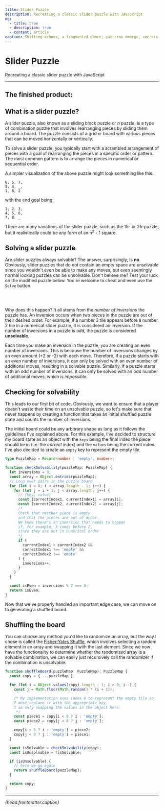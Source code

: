 ```yaml
---
title: Slider Puzzle
description: Recreating a classic slider puzzle with JavaScript
og:
  - title: true
  - description: true
  - content: article
caption: Shifting echoes, a fragmented dance; patterns emerge, secrets in motion
---
```



# Slider Puzzle

Recreating a classic slider puzzle with JavaScript

---

## The finished product:

<SliderPuzzle />

## What is a slider puzzle?

A slider puzzle, also known as a sliding block puzzle or _n_ puzzle, is a type of combination puzzle that involves rearranging pieces by sliding them around a board. The puzzle consists of a grid or board with various pieces that can be moved horizontally or vertically.

To solve a slider puzzle, you typically start with a scrambled arrangement of pieces with a goal of rearranging the pieces in a specific order or pattern. The most common pattern is to arrange the pieces in numerical or sequential order.

A simpler visualization of the above puzzle might look something like this:

```text title="Start State"
6, 5, 7,
3, 4, _,
1, 8, 2
```

with the end goal being:

```text title="End State"
1, 2, 3,
4, 5, 6,
7, 8, _
```

There are many variations of the slider puzzle, such as the 15- or 25-puzzle, but it realistically could be any form of an n<sup>2</sup> - 1 square.

## Solving a slider puzzle

Are slider puzzles always solvable? The answer, surprisingly, is **no**. Obviously, slider puzzles that do not contain an empty space are unsolvable since you wouldn't even be able to make any moves, but even seemingly normal looking puzzles can be unsolvable. Don't believe me? Test your luck on the modified puzzle below. You're welcome to cheat and even use the `Solve` button.

<br />
<SliderPuzzle isSolvable={false} />
<br />

Why does this happen? It all stems from the _number of inversions_ the puzzle has. An inversion occurs when two pieces in the puzzle are out of their desired order. For example, if a number 3 tile appears before a number 2 tile in a numerical slider puzzle, it is considered an inversion. If the number of inversions in a puzzle is _odd_, the puzzle is considered **unsolvable**.

Each time you make an inversion in the puzzle, you are creating an even number of inversions. This is because the number of inversions changes by an even amount (+2 or -2) with each move. Therefore, if a puzzle starts with an even number of inversions, it can only be solved with an even number of additional moves, resulting in a solvable puzzle. Similarly, if a puzzle starts with an odd number of inversions, it can only be solved with an odd number of additional moves, which is _impossible_.

## Checking for solvability

This leads to our first bit of code. Obviously, we want to ensure that a player doesn't waste their time on an unsolvable puzzle, so let's make sure that never happens by creating a function that takes an initial shuffled puzzle state and counts the number of inversions.

The initial board could be any arbitrary shape as long as it follows the guidelines I've explained above. For this example, I've decided to structure my board state as an object with the `keys` being the final index the piece should be in (i.e. the _correct_ index) and the `values` being the current index. I've also decided to create an `empty` key to represent the empty tile.

```typescript
type PuzzleMap = Record<number | 'empty', number>;

function checkSolvability(puzzleMap: PuzzleMap) {
  let inversions = 0;
  const array = Object.entries(puzzleMap);
  // Loop over pairs in the puzzle board
  for (let i = 0; i < array.length - 1; i++) {
    for (let j = i + 1; j < array.length; j++) {
      // [key, value]
      const [correctIndex1, currentIndex1] = array[i];
      const [correctIndex2, currentIndex2] = array[j];
      /*
      Check that neither piece is empty
      and that the pieces are out of order.
      We know there's an inversion that needs to happen
      if, for example, 3 comes before 2,
      since they are not in numerical order
      */
      if (
        currentIndex1 > currentIndex2 &&
        correctIndex1 !== 'empty' &&
        correctIndex2 !== 'empty'
      ) {
        inversions++;
      }
    }
  }

  const isEven = inversions % 2 === 0;
  return isEven;
}
```

Now that we've properly handled an important edge case, we can move on to generating a shuffled board.

## Shuffling the board

You can choose any method you'd like to randomize an array, but the way I chose is called the [Fisher-Yates Shuffle](https://www.tutorialspoint.com/what-is-fisher-yates-shuffle-in-javascript), which involves selecting a random element in an array and swapping it with the last element. Since we now have the functionality to determine whether the randomized array is a solvable combination, we can easily just recursively call the randomizer if the combination is unsolvable.

```typescript
function shuffleBoard(puzzleMap: PuzzleMap): PuzzleMap {
  const copy = { ...puzzleMap };

  for (let i = Object.values(copy).length - 1; i > 0; i--) {
    const j = Math.floor(Math.random() * (i + 1));

    /* My implementation uses index 8 to represent the empty tile so
    I must replace it with the appropriate key.
    I am only swapping the values in the object here.
     */
    const piece1 = copy[i < 8 ? i : 'empty'];
    const piece2 = copy[j < 8 ? j : 'empty'];

    copy[i < 8 ? i : 'empty'] = piece2;
    copy[j < 8 ? j : 'empty'] = piece1;
  }

  const isSolvable = checkSolvability(copy);
  const isUnsolvable = !isSolvable;

  if (isUnsolvable) {
    // here we go again
    return shuffleBoard(puzzleMap);
  }

  return copy;
}
```

---

_{head.frontmatter.caption}_
